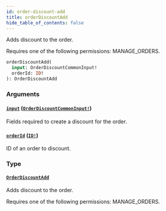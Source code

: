 ```yaml
---
id: order-discount-add
title: orderDiscountAdd
hide_table_of_contents: false
---
```


Adds discount to the order.

Requires one of the following permissions: MANAGE_ORDERS.

```graphql
orderDiscountAdd(
  input: OrderDiscountCommonInput!
  orderId: ID!
): OrderDiscountAdd
```

### Arguments

#### [`input`](#) ([`OrderDiscountCommonInput!`](../../../developer/api-reference/inputs/order-discount-common-input))

Fields required to create a discount for the order.

#### [`orderId`](#) ([`ID!`](../../../developer/api-reference/scalars/id))

ID of an order to discount.

### Type

#### [`OrderDiscountAdd`](../../../developer/api-reference/objects/order-discount-add)

Adds discount to the order.

Requires one of the following permissions: MANAGE_ORDERS.
